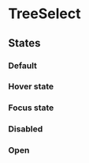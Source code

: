 

<Meta of={TreeSelectStories} />

# TreeSelect

## States

### Default

<Canvas of={TreeSelectStories.Primary} />

### Hover state

<Canvas of={TreeSelectStories.Hover} />

### Focus state

<Canvas of={TreeSelectStories.Focus} />

### Disabled

<Canvas of={TreeSelectStories.Disabled} />

### Open

<Canvas of={TreeSelectStories.Open} />
